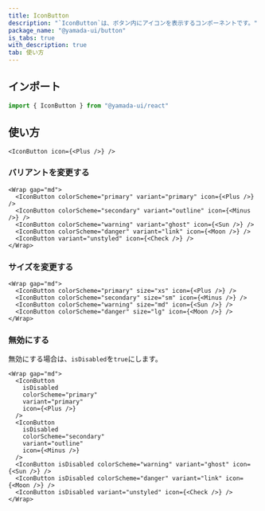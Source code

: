 ```yaml
---
title: IconButton
description: "`IconButton`は、ボタン内にアイコンを表示するコンポーネントです。"
package_name: "@yamada-ui/button"
is_tabs: true
with_description: true
tab: 使い方
---
```


## インポート

```ts
import { IconButton } from "@yamada-ui/react"
```

## 使い方

```tsx
<IconButton icon={<Plus />} />
```

### バリアントを変更する

```tsx
<Wrap gap="md">
  <IconButton colorScheme="primary" variant="primary" icon={<Plus />} />
  <IconButton colorScheme="secondary" variant="outline" icon={<Minus />} />
  <IconButton colorScheme="warning" variant="ghost" icon={<Sun />} />
  <IconButton colorScheme="danger" variant="link" icon={<Moon />} />
  <IconButton variant="unstyled" icon={<Check />} />
</Wrap>
```

### サイズを変更する

```tsx
<Wrap gap="md">
  <IconButton colorScheme="primary" size="xs" icon={<Plus />} />
  <IconButton colorScheme="secondary" size="sm" icon={<Minus />} />
  <IconButton colorScheme="warning" size="md" icon={<Sun />} />
  <IconButton colorScheme="danger" size="lg" icon={<Moon />} />
</Wrap>
```

### 無効にする

無効にする場合は、`isDisabled`を`true`にします。

```tsx
<Wrap gap="md">
  <IconButton
    isDisabled
    colorScheme="primary"
    variant="primary"
    icon={<Plus />}
  />
  <IconButton
    isDisabled
    colorScheme="secondary"
    variant="outline"
    icon={<Minus />}
  />
  <IconButton isDisabled colorScheme="warning" variant="ghost" icon={<Sun />} />
  <IconButton isDisabled colorScheme="danger" variant="link" icon={<Moon />} />
  <IconButton isDisabled variant="unstyled" icon={<Check />} />
</Wrap>
```
